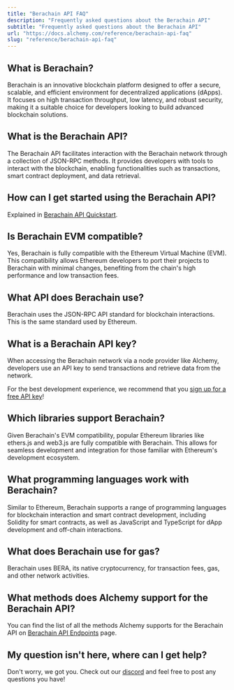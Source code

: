 ```yaml
---
title: "Berachain API FAQ"
description: "Frequently asked questions about the Berachain API"
subtitle: "Frequently asked questions about the Berachain API"
url: "https://docs.alchemy.com/reference/berachain-api-faq"
slug: "reference/berachain-api-faq"
---
```


## What is Berachain?

Berachain is an innovative blockchain platform designed to offer a secure, scalable, and efficient environment for decentralized applications (dApps). It focuses on high transaction throughput, low latency, and robust security, making it a suitable choice for developers looking to build advanced blockchain solutions.

## What is the Berachain API?

The Berachain API facilitates interaction with the Berachain network through a collection of JSON-RPC methods. It provides developers with tools to interact with the blockchain, enabling functionalities such as transactions, smart contract deployment, and data retrieval.

## How can I get started using the Berachain API?

Explained in [Berachain API Quickstart](/reference/berachain-api-quickstart).

## Is Berachain EVM compatible?

Yes, Berachain is fully compatible with the Ethereum Virtual Machine (EVM). This compatibility allows Ethereum developers to port their projects to Berachain with minimal changes, benefiting from the chain's high performance and low transaction fees.

## What API does Berachain use?

Berachain uses the JSON-RPC API standard for blockchain interactions. This is the same standard used by Ethereum.

## What is a Berachain API key?

When accessing the Berachain network via a node provider like Alchemy, developers use an API key to send transactions and retrieve data from the network.

For the best development experience, we recommend that you [sign up for a free API key](https://dashboard.alchemy.com/signup/)!

## Which libraries support Berachain?

Given Berachain's EVM compatibility, popular Ethereum libraries like ethers.js and web3.js are fully compatible with Berachain. This allows for seamless development and integration for those familiar with Ethereum's development ecosystem.

## What programming languages work with Berachain?

Similar to Ethereum, Berachain supports a range of programming languages for blockchain interaction and smart contract development, including Solidity for smart contracts, as well as JavaScript and TypeScript for dApp development and off-chain interactions.

## What does Berachain use for gas?

Berachain uses BERA, its native cryptocurrency, for transaction fees, gas, and other network activities.

## What methods does Alchemy support for the Berachain API?

You can find the list of all the methods Alchemy supports for the Berachain API on [Berachain API Endpoints](/reference/berachain-api-endpoints) page.

## My question isn't here, where can I get help?

Don't worry, we got you. Check out our [discord](https://alchemy.com/discord) and feel free to post any questions you have!
